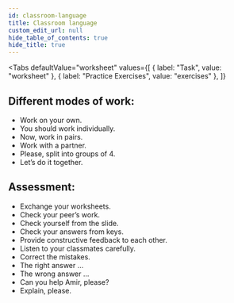 ```yaml
---
id: classroom-language
title: Classroom language
custom_edit_url: null
hide_table_of_contents: true
hide_title: true
---
```



<Tabs
  defaultValue="worksheet"
  values={[
    { label: "Task", value: "worksheet" },
    { label: "Practice Exercises", value: "exercises" },
  ]}
>

<TabItem value="worksheet">

## Different modes of work: <AudioButton url="/media/Different modes of work.2aaa5427.mp3" />

- Work on your own.
- You should work individually.
- Now, work in pairs.
- Work with a partner.
- Please, split into groups of 4.
- Let’s do it together.

## Assessment: <AudioButton url="/media/Assessment.342bc5ed.mp3" />

- Exchange your worksheets.
- Check your peer’s work.
- Check yourself from the slide.
- Check your answers from keys.
- Provide constructive feedback to each other.
- Listen to your classmates carefully.
- Correct the mistakes.
- The right answer ...
- The wrong answer ...
- Can you help Amir, please?
- Explain, please.


</TabItem>

<TabItem value="exercises">
  <Frame src="https://learningapps.org/watch?v=pq5smfu0321" height="480px" />
</TabItem>

</Tabs>

